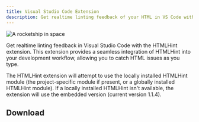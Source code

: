 ```yaml
---
title: Visual Studio Code Extension
description: Get realtime linting feedback of your HTML in VS Code with the HTMLHint extension.
---
```


![A rocketship in space](../../assets/img/htmlhint-vscode-extension.png)


Get realtime linting feedback in Visual Studio Code with the HTMLHint extension. This extension provides a seamless integration of HTMLHint into your development workflow, allowing you to catch HTML issues as you type.

The HTMLHint extension will attempt to use the locally installed HTMLHint module (the project-specific module if present, or a globally installed HTMLHint module). If a locally installed HTMLHint isn't available, the extension will use the embedded version (current version 1.1.4).

## Download

<CardGrid>
  <LinkCard
    title="VS Code Marketplace"
    href="https://marketplace.visualstudio.com/items?itemName=HTMLHint.vscode-htmlhint"
  />
  <LinkCard
    title="Open VSX Registry"
    href="https://open-vsx.org/extension/HTMLHint/vscode-htmlhint"
  />
</CardGrid>

